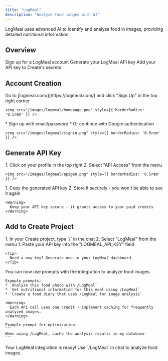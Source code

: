 ```yaml
---
title: "LogMeal"
description: "Analyze food images with AI"
---
```


LogMeal uses advanced AI to identify and analyze food in images, providing detailed nutritional information.

## Overview

<CardGroup cols={2}>
  <Card title="Create Account" icon="user">
    Sign up for a LogMeal account
  </Card>
  <Card title="Get API Key" icon="key">
    Generate your LogMeal API key
  </Card>
  <Card title="Copy into Create" icon="plug">
    Add your API key to Create's secrets
  </Card>
</CardGroup>

## Account Creation

<Steps>
  <Step title="Visit LogMeal Website">
    Go to [logmeal.com/](https://logmeal.com/) and click "Sign Up" in the top right corner
    
    <img src="/images/logmeal/homepage.png" style={{ borderRadius: '0.5rem' }} />
  </Step>

  <Step title="Choose Signup Method">
    * Sign up with email/password
    * Or continue with Google authentication

    <img src="/images/logmeal/signin.png" style={{ borderRadius: '0.5rem' }} />
  </Step>
</Steps>

## Generate API Key

<Steps>
  <Step title="Access API Settings">
    1. Click on your profile in the top right
    2. Select "API Access" from the menu
    
    <img src="/images/logmeal/apigen.png" style={{ borderRadius: '0.5rem' }} />
  </Step>

  <Step title="Copy Your Key">
    1. Copy the generated API key
    2. Store it securely - you won't be able to see it again
    
    <Warning>
      Keep your API key secure - it grants access to your paid credits
    </Warning>
  </Step>
</Steps>

## Add to Create Project

<Steps>
  <Step title="Add the integration">
    1. In your Create project, type `/` in the chat 
    2. Select "LogMeal" from the menu
  </Step>

  <Step title="Add your API key">
    1. Paste your API key into the "LOGMEAL_API_KEY" field
    
    <Tip>
      Need a new key? Generate one in your LogMeal dashboard.
    </Tip>
  </Step>

  <Step title="Start analyzing">
    You can now use prompts with the integration to analyze food images.

    Example prompts:
    * `Analyze this food photo with /LogMeal`
    * `Get nutritional information for this meal using /LogMeal`
    * `Create a food diary that uses /LogMeal for image analysis`

    <Warning>
      Each API call uses one credit - implement caching for frequently analyzed images.
    </Warning>

    Example prompt for optimization:
    ```
    When using /LogMeal, cache the analysis results in my database
    ```
  </Step>
</Steps>

<Note type="success">
  Your LogMeal integration is ready! Use `/LogMeal` in chat to analyze food images.
</Note>
